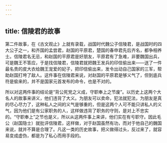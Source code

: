```yaml
---
---
---
```

title: 信陵君的故事
---




第二件故事，在《古文观止》上就有录载，战国时代魏公子信陵君，是战国时的四大公子之一，和齐国的孟尝君，赵国的平原君，楚国的春申君先后齐名，都争相养士。信陵君名无忌，和赵国的平原君是好朋友，平原君有了急难，非要魏国出兵，可是魏王不答应，于是找信陵君，信陵君就把魏王发兵的印信偷出来——送了一件最名贵的皮大衣给魏王宠爱的妃子，把印信偷出来，发令出动自己国家的三军，帮助赵国打垮了敌人。这件事在信陵君来说，对赵国的平原君是够义气了，但到底兵符是偷来的，并不是国家元首发布的命令，也是不对的。

所以对这两件事的结论是“背公死党之义成，守职奉上之节废”。以历史上这两个大名人的故事来讲义，他们违背了大义。为朋友可以卖命，犯法就犯法，为朋友是真的尽心尽力了，这种私人之间的义气是够重的，但是这两个人可不能只讲私人的义气，因为他们是有公家职务的人，这样做违背了职务的守则，是对上不忠实的。“守职奉上”之节也是义，所以从这两件事上来讲，他们实在有亏职守。因此毛公（赵国隐士）就批评信陵君，这样做，对于赵国虽然有功，而对于他自己的魏国来说，就并不算是合理了。凡这一类的历史故事，把义做得过头，反过来了，就容易变成虚伪，都是为了私心而用手段的。